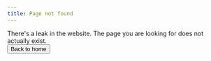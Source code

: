 ```yaml
---
title: Page not found
---
```



<Article style={{ textAlign: 'center', overflow: 'hidden' }}>
  <ScreenContainer mt={5} position="relative">
    <x.h1 m={0}>There's a leak in the website.</x.h1>
    <x.img
      alt="Leak illustration"
      src={notFoundImageURL}
      w={500}
      h="auto"
      mx="auto"
      my={5}
    />
    <x.p my={3} mx="auto" fontSize="1.5em">
      The page you are looking for does not actually exist.
    </x.p>
    <div>
      <Button as={Link} to="/">
        Back to home
      </Button>
    </div>
  </ScreenContainer>
</Article>
